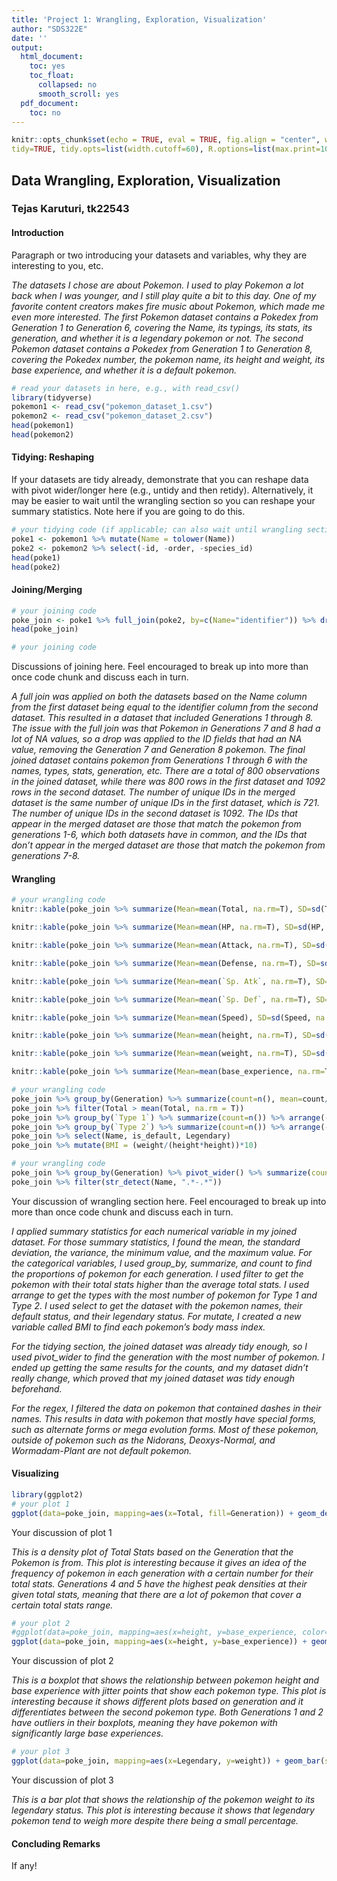 ```yaml
---
title: 'Project 1: Wrangling, Exploration, Visualization'
author: "SDS322E"
date: ''
output:
  html_document:
    toc: yes
    toc_float:
      collapsed: no
      smooth_scroll: yes
  pdf_document:
    toc: no
---
```


```r
knitr::opts_chunk$set(echo = TRUE, eval = TRUE, fig.align = "center", warning = F, message = F,
tidy=TRUE, tidy.opts=list(width.cutoff=60), R.options=list(max.print=100))
```

## Data Wrangling, Exploration, Visualization

### Tejas Karuturi, tk22543

#### Introduction 

Paragraph or two introducing your datasets and variables, why they are interesting to you, etc.

*The datasets I chose are about Pokemon. I used to play Pokemon a lot back when I was younger, and I still play quite a bit to this day. One of my favorite content creators makes fire music about Pokemon, which made me even more interested. The first Pokemon dataset contains a Pokedex from Generation 1 to Generation 6, covering the Name, its typings, its stats, its generation, and whether it is a legendary pokemon or not. The second Pokemon dataset contains a Pokedex from Generation 1 to Generation 8, covering the Pokedex number, the pokemon name, its height and weight, its base experience, and whether it is a default pokemon.*

```R
# read your datasets in here, e.g., with read_csv()
library(tidyverse)
pokemon1 <- read_csv("pokemon_dataset_1.csv")
pokemon2 <- read_csv("pokemon_dataset_2.csv")
head(pokemon1)
head(pokemon2)
```

#### Tidying: Reshaping

If your datasets are tidy already, demonstrate that you can reshape data with pivot wider/longer here (e.g., untidy and then retidy). Alternatively, it may be easier to wait until the wrangling section so you can reshape your summary statistics. Note here if you are going to do this.

```R
# your tidying code (if applicable; can also wait until wrangling section)
poke1 <- pokemon1 %>% mutate(Name = tolower(Name))
poke2 <- pokemon2 %>% select(-id, -order, -species_id)
head(poke1)
head(poke2)
```

    
#### Joining/Merging

```R
# your joining code
poke_join <- poke1 %>% full_join(poke2, by=c(Name="identifier")) %>% drop_na(ID)
head(poke_join)

# your joining code
```

Discussions of joining here. Feel encouraged to break up into more than once code chunk and discuss each in turn.

*A full join was applied on both the datasets based on the Name column from the first dataset being equal to the identifier column from the second dataset. This resulted in a dataset that included Generations 1 through 8. The issue with the full join was that Pokemon in Generations 7 and 8 had a lot of NA values, so a drop was applied to the ID fields that had an NA value, removing the Generation 7 and Generation 8 pokemon. The final joined dataset contains pokemon from Generations 1 through 6 with the names, types, stats, generation, etc. There are a total of 800 observations in the joined dataset, while there was 800 rows in the first dataset and 1092 rows in the second dataset. The number of unique IDs in the merged dataset is the same number of unique IDs in the first dataset, which is 721. The number of unique IDs in the second dataset is 1092. The IDs that appear in the merged dataset are those that match the pokemon from generations 1-6, which both datasets have in common, and the IDs that don't appear in the merged dataset are those that match the pokemon from generations 7-8.*

####  Wrangling

```R
# your wrangling code
knitr::kable(poke_join %>% summarize(Mean=mean(Total, na.rm=T), SD=sd(Total, na.rm=T), Variance=var(Total, na.rm=T), Minimum=min(Total, na.rm=T), Maximum=max(Total, na.rm=T)))

knitr::kable(poke_join %>% summarize(Mean=mean(HP, na.rm=T), SD=sd(HP, na.rm=T), Variance=var(HP, na.rm=T), Minimum=min(HP, na.rm=T), Maximum=max(HP, na.rm=T)))

knitr::kable(poke_join %>% summarize(Mean=mean(Attack, na.rm=T), SD=sd(Attack, na.rm=T), Variance=var(Attack, na.rm=T), Minimum=min(Attack, na.rm=T), Maximum=max(Attack, na.rm=T)))

knitr::kable(poke_join %>% summarize(Mean=mean(Defense, na.rm=T), SD=sd(Defense, na.rm=T), Variance=var(Defense, na.rm=T), Minimum=min(Defense, na.rm=T), Maximum=max(Defense, na.rm=T)))

knitr::kable(poke_join %>% summarize(Mean=mean(`Sp. Atk`, na.rm=T), SD=sd(`Sp. Atk`, na.rm=T), Variance=var(`Sp. Atk`, na.rm=T), Minimum=min(`Sp. Atk`, na.rm=T), Maximum=max(`Sp. Atk`, na.rm=T)))

knitr::kable(poke_join %>% summarize(Mean=mean(`Sp. Def`, na.rm=T), SD=sd(`Sp. Def`, na.rm=T), Variance=var(`Sp. Def`, na.rm=T), Minimum=min(`Sp. Def`, na.rm=T), Maximum=max(`Sp. Def`, na.rm=T)))

knitr::kable(poke_join %>% summarize(Mean=mean(Speed), SD=sd(Speed, na.rm=T), Variance=var(Speed, na.rm=T), Minimum=min(Speed, na.rm=T), Maximum=max(Speed, na.rm=T)))

knitr::kable(poke_join %>% summarize(Mean=mean(height, na.rm=T), SD=sd(height, na.rm=T), Variance=var(height, na.rm=T), Minimum=min(height, na.rm=T), Maximum=max(height, na.rm=T)))

knitr::kable(poke_join %>% summarize(Mean=mean(weight, na.rm=T), SD=sd(weight, na.rm=T), Variance=var(weight, na.rm=T), Minimum=min(weight, na.rm=T), Maximum=max(weight, na.rm=T)))

knitr::kable(poke_join %>% summarize(Mean=mean(base_experience, na.rm=T), SD=sd(base_experience, na.rm=T), Variance=var(base_experience, na.rm=T), Minimum=min(base_experience, na.rm=T), Maximum=max(base_experience, na.rm=T)))

# your wrangling code
poke_join %>% group_by(Generation) %>% summarize(count=n(), mean=count/nrow(poke_join))
poke_join %>% filter(Total > mean(Total, na.rm = T))
poke_join %>% group_by(`Type 1`) %>% summarize(count=n()) %>% arrange(-count)
poke_join %>% group_by(`Type 2`) %>% summarize(count=n()) %>% arrange(-count) %>% na.omit()
poke_join %>% select(Name, is_default, Legendary)
poke_join %>% mutate(BMI = (weight/(height*height))*10)

# your wrangling code
poke_join %>% group_by(Generation) %>% pivot_wider() %>% summarize(count=n()) %>% arrange(-count)
poke_join %>% filter(str_detect(Name, ".*-.*"))
```

Your discussion of wrangling section here. Feel encouraged to break up into more than once code chunk and discuss each in turn.

*I applied summary statistics for each numerical variable in my joined dataset. For those summary statistics, I found the mean, the standard deviation, the variance, the minimum value, and the maximum value. For the categorical variables, I used group_by, summarize, and count to find the proportions of pokemon for each generation. I used filter to get the pokemon with their total stats higher than the average total stats. I used arrange to get the types with the most number of pokemon for Type 1 and Type 2. I used select to get the dataset with the pokemon names, their default status, and their legendary status. For mutate, I created a new variable called BMI to find each pokemon's body mass index.*

*For the tidying section, the joined dataset was already tidy enough, so I used pivot_wider to find the generation with the most number of pokemon. I ended up getting the same results for the counts, and my dataset didn't really change, which proved that my joined dataset was tidy enough beforehand.*

*For the regex, I filtered the data on pokemon that contained dashes in their names. This results in data with pokemon that mostly have special forms, such as alternate forms or mega evolution forms. Most of these pokemon, outside of pokemon such as the Nidorans, Deoxys-Normal, and Wormadam-Plant are not default pokemon.*


#### Visualizing

```R
library(ggplot2)
# your plot 1
ggplot(data=poke_join, mapping=aes(x=Total, fill=Generation)) + geom_density() + geom_rug() + facet_grid(Generation~.) + ggtitle("Pokemon Total Stats by Generation")
```

Your discussion of plot 1

*This is a density plot of Total Stats based on the Generation that the Pokemon is from. This plot is interesting because it gives an idea of the frequency of pokemon in each generation with a certain number for their total stats. Generations 4 and 5 have the highest peak densities at their given total stats, meaning that there are a lot of pokemon that cover a certain total stats range.*

```R
# your plot 2
#ggplot(data=poke_join, mapping=aes(x=height, y=base_experience, color=`Type 2`)) + geom_point() + facet_wrap(Generation~.) + ggtitle("Pokemon Base Experience over Height")
ggplot(data=poke_join, mapping=aes(x=height, y=base_experience)) + geom_boxplot() + geom_jitter(alpha=.5, aes(color=`Type 2`)) + facet_wrap(Generation~.) + ggtitle("Pokemon Base Experience over Height")
```

Your discussion of plot 2

*This is a boxplot that shows the relationship between pokemon height and base experience with jitter points that show each pokemon type. This plot is interesting because it shows different plots based on generation and it differentiates between the second pokemon type. Both Generations 1 and 2 have outliers in their boxplots, meaning they have pokemon with significantly large base experiences.*

```R
# your plot 3
ggplot(data=poke_join, mapping=aes(x=Legendary, y=weight)) + geom_bar(stat="summary") + geom_errorbar(stat="summary", width=.5) + ggtitle("Pokemon Weight over Legendary Status")
```

Your discussion of plot 3

*This is a bar plot that shows the relationship of the pokemon weight to its legendary status. This plot is interesting because it shows that legendary pokemon tend to weigh more despite there being a small percentage.*

#### Concluding Remarks

If any!




